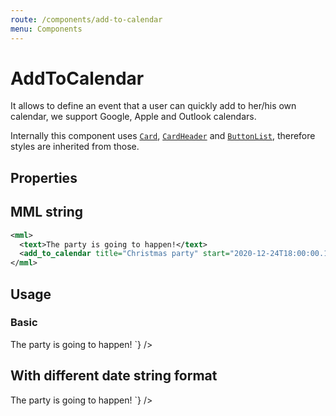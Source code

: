 ```yaml
---
route: /components/add-to-calendar
menu: Components
---
```



# AddToCalendar

It allows to define an event that a user can quickly add to her/his own calendar, we support Google, Apple and Outlook calendars.

Internally this component uses [`Card`](/components/card), [`CardHeader`](/components/card-header) and [`ButtonList`](/components/button-list), therefore styles are inherited from those.

## Properties

<Props of={AddToCalendar} />

## MML string

```xml
<mml>
  <text>The party is going to happen!</text>
  <add_to_calendar title="Christmas party" start="2020-12-24T18:00:00.148Z" end="2020-12-26T15:00:00.148Z" description="The gift is your presence" location="Boulder, CO" />
</mml>
```

## Usage

### Basic

<Playground>
  <MML
    source={`
    <text>The party is going to happen!</text>
    <add_to_calendar title="Christmas party" start="2020-12-24T18:00:00.148Z" end="2020-12-26T15:00:00.148Z" description="The gift is your presence" location="Boulder, CO" />
  `}
  />
</Playground>

## With different date string format

<Playground>
  <MML
    source={`
    <text>The party is going to happen!</text>
    <add_to_calendar title="Christmas party" start="24/12/2020 18:00:00" end="26/12/2020 15:00:00" description="The gift is your presence" location="Boulder, CO" />
  `}
  />
</Playground>

